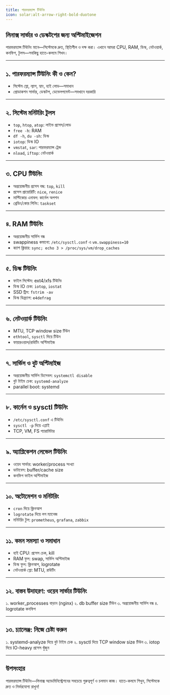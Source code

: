 ```yaml
---
title: পারফরম্যান্স টিউনিং
icon: solar:alt-arrow-right-bold-duotone
---
```


## লিনাক্স সার্ভার ও ডেস্কটপের জন্য অপ্টিমাইজেশন

পারফরম্যান্স টিউনিং মানে—সিস্টেমকে দ্রুত, স্থিতিশীল ও দক্ষ করা। এখানে আমরা CPU, RAM, ডিস্ক, নেটওয়ার্ক, কনফিগ, টুলস—সবকিছু হাতে-কলমে শিখব।

---

## ১. পারফরম্যান্স টিউনিং কী ও কেন?

- সিস্টেম স্লো, ল্যাগ, হ্যাং, হাই লোড—সমাধান
- প্রোডাকশন সার্ভার, ডেস্কটপ, ডেভেলপমেন্ট—সবখানে দরকারি

---

## ২. সিস্টেম মনিটরিং টুলস

- `top`, `htop`, `atop`: লাইভ প্রসেস/লোড
- `free -h`: RAM
- `df -h`, `du -sh`: ডিস্ক
- `iotop`: ডিস্ক IO
- `vmstat`, `sar`: পারফরম্যান্স ট্রেন্ড
- `nload`, `iftop`: নেটওয়ার্ক

---

## ৩. CPU টিউনিং

- অপ্রয়োজনীয় প্রসেস বন্ধ: `top`, `kill`
- প্রসেস প্রায়োরিটি: `nice`, `renice`
- মাল্টিকোর এনাবল: কার্নেল অপশন
- থ্রেডিং/কোর পিনিং: `taskset`

---

## ৪. RAM টিউনিং

- অপ্রয়োজনীয় সার্ভিস বন্ধ
- swappiness কমানো: `/etc/sysctl.conf` এ `vm.swappiness=10`
- ক্যাশ ক্লিয়ার: `sync; echo 3 > /proc/sys/vm/drop_caches`

---

## ৫. ডিস্ক টিউনিং

- ফাইল সিস্টেম: ext4/xfs টিউনিং
- ডিস্ক IO চেক: `iotop`, `iostat`
- SSD ট্রিম: `fstrim -av`
- ডিস্ক ডিফ্র্যাগ: `e4defrag`

---

## ৬. নেটওয়ার্ক টিউনিং

- MTU, TCP window size টিউন
- `ethtool`, `sysctl` দিয়ে টিউন
- ফায়ারওয়াল/রাউটিং অপ্টিমাইজ

---

## ৭. সার্ভিস ও বুট অপ্টিমাইজ

- অপ্রয়োজনীয় সার্ভিস ডিসেবল: `systemctl disable`
- বুট টাইম চেক: `systemd-analyze`
- parallel boot: systemd

---

## ৮. কার্নেল ও sysctl টিউনিং

- `/etc/sysctl.conf` এ টিউনিং
- `sysctl -p` দিয়ে এপ্লাই
- TCP, VM, FS প্যারামিটার

---

## ৯. অ্যাপ্লিকেশন লেভেল টিউনিং

- ওয়েব সার্ভার: worker/process সংখ্যা
- ডাটাবেস: buffer/cache size
- কনফিগ ফাইল অপ্টিমাইজ

---

## ১০. অটোমেশন ও মনিটরিং

- `cron` দিয়ে ক্লিনআপ
- `logrotate` দিয়ে লগ ম্যানেজ
- মনিটরিং টুল: `prometheus`, `grafana`, `zabbix`

---

## ১১. কমন সমস্যা ও সমাধান

- হাই CPU: প্রসেস চেক, kill
- RAM ফুল: swap, সার্ভিস অপ্টিমাইজ
- ডিস্ক ফুল: ক্লিনআপ, logrotate
- নেটওয়ার্ক স্লো: MTU, রাউটিং

---

## ১২. বাস্তব উদাহরণ: ওয়েব সার্ভার টিউনিং

১. worker_processes বাড়ান (nginx)
২. db buffer size টিউন
৩. অপ্রয়োজনীয় সার্ভিস বন্ধ
৪. logrotate কনফিগ

---

## ১৩. চ্যালেঞ্জ: নিজে চেষ্টা করুন

১. systemd-analyze দিয়ে বুট টাইম চেক
২. sysctl দিয়ে TCP window size টিউন
৩. iotop দিয়ে IO-heavy প্রসেস খুঁজুন

---

## উপসংহার

পারফরম্যান্স টিউনিং—লিনাক্স অ্যাডমিনিস্ট্রেশনের সবচেয়ে গুরুত্বপূর্ণ ও চলমান কাজ। হাতে-কলমে শিখুন, সিস্টেমকে দ্রুত ও নির্ভরযোগ্য রাখুন!
